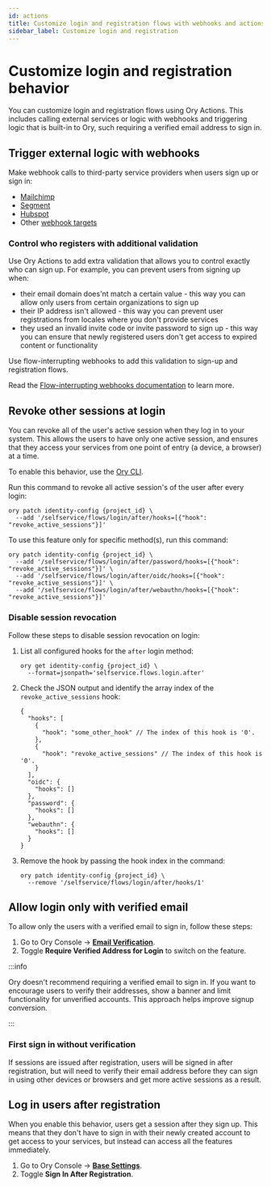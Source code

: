 ```yaml
---
id: actions
title: Customize login and registration flows with webhooks and actions
sidebar_label: Customize login and registration
---
```


# Customize login and registration behavior

You can customize login and registration flows using Ory Actions. This includes calling external services or logic with webhooks
and triggering logic that is built-in to Ory, such requiring a verified email address to sign in.

## Trigger external logic with webhooks

Make webhook calls to third-party service providers when users sign up or sign in:

- [Mailchimp](../../kratos/hooks/05_webhooks-integrations.mdx#mailchimp)
- [Segment](../../kratos/hooks/05_webhooks-integrations.mdx#segment)
- [Hubspot](../../kratos/hooks/05_webhooks-integrations.mdx#hubspot)
- Other [webhook targets](../../kratos/hooks/01_configure-hooks.mdx#webhooks)

### Control who registers with additional validation

Use Ory Actions to add extra validation that allows you to control exactly who can sign up. For example, you can prevent users
from signing up when:

- their email domain does'nt match a certain value - this way you can allow only users from certain organizations to sign up
- their IP address isn't allowed - this way you can prevent user registrations from locales where you don't provide services
- they used an invalid invite code or invite password to sign up - this way you can ensure that newly registered users don't get
  access to expired content or functionality

Use flow-interrupting webhooks to add this validation to sign-up and registration flows.

Read the [Flow-interrupting webhooks documentation](../../kratos/hooks/01_configure-hooks.mdx#flow-interrupting-webhooks) to learn
more.

## Revoke other sessions at login

You can revoke all of the user's active session when they log in to your system. This allows the users to have only one active
session, and ensures that they access your services from one point of entry (a device, a browser) at a time.

To enable this behavior, use the [Ory CLI](../../guides/cli/01_installation.mdx).

Run this command to revoke all active session's of the user after every login:

```shell
ory patch identity-config {project_id} \
  --add '/selfservice/flows/login/after/hooks=[{"hook": "revoke_active_sessions"}]'
```

To use this feature only for specific method(s), run this command:

```shell
ory patch identity-config {project_id} \
  --add '/selfservice/flows/login/after/password/hooks=[{"hook": "revoke_active_sessions"}]' \
  --add '/selfservice/flows/login/after/oidc/hooks=[{"hook": "revoke_active_sessions"}]' \
  --add '/selfservice/flows/login/after/webauthn/hooks=[{"hook": "revoke_active_sessions"}]'
```

### Disable session revocation

Follow these steps to disable session revocation on login:

1. List all configured hooks for the `after` login method:

   ```shell
   ory get identity-config {project_id} \
     --format=jsonpath='selfservice.flows.login.after'
   ```

2. Check the JSON output and identify the array index of the `revoke_active_sessions` hook:

   ```json5
   {
     "hooks": [
       {
         "hook": "some_other_hook" // The index of this hook is '0'.
       },
       {
         "hook": "revoke_active_sessions" // The index of this hook is '0'.
       }
     ],
     "oidc": {
       "hooks": []
     },
     "password": {
       "hooks": []
     },
     "webauthn": {
       "hooks": []
     }
   }
   ```

3. Remove the hook by passing the hook index in the command:

   ```shell
   ory patch identity-config {project_id} \
     --remove '/selfservice/flows/login/after/hooks/1'
   ```

## Allow login only with verified email

To allow only the users with a verified email to sign in, follow these steps:

1. Go to Ory Console → [**Email Verification**](https://console.ory.sh/projects/current/verification).
2. Toggle **Require Verified Address for Login** to switch on the feature.

:::info

Ory doesn't recommend requiring a verified email to sign in. If you want to encourage users to verify their addresses, show a
banner and limit functionality for unverified accounts. This approach helps improve signup conversion.

:::

### First sign in without verification

If sessions are issued after registration, users will be signed in after registration, but will need to verify their email address
before they can sign in using other devices or browsers and get more active sessions as a result.

## Log in users after registration

When you enable this behavior, users get a session after they sign up. This means that they don't have to sign in with their newly
created account to get access to your services, but instead can access all the features immediately.

1. Go to Ory Console → [**Base Settings**](https://console.ory.sh/projects/current/auth).
2. Toggle **Sign In After Registration**.
